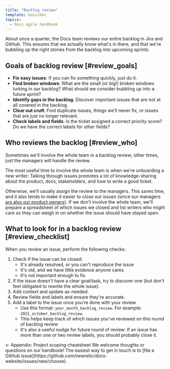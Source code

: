 ```yaml
---
title: "Backlog review"
template: basicDoc
topics:
  - Docs agile handbook
---
```


About once a quarter, the Docs team reviews our entire  backlog in Jira and GitHub. This ensures that we actually know what's in there, and that we're bubbling up the right stories from the backlog into upcoming sprints.

## Goals of backlog review [#review_goals]

* **Fix easy issues**: If you can fix something quickly, just do it.
* **Find broken windows**: What are the small (or big!) broken windows lurking in our backlog? What should we consider bubbling up into a future sprint?
* **Identify gaps in the backlog**: Discover important issues that are not at all covered in the backlog.
* **Clear out cruft**: Find duplicate issues, things we'll never fix, or issues that are just no longer relevant.
* **Check labels and fields**: Is the ticket assigned a correct priority score? Do we have the correct labels for other fields?

## Who reviews the backlog [#review_who]

Sometimes we'll involve the whole team in a backlog review; other times, just the managers will handle the review.

The most useful time to involve the whole team is when we're onboarding a new writer: Talking through issues promotes a lot of knowledge-sharing about the product, docs, stakeholders, and how to write a good ticket.

Otherwise, we'll usually assign the review to the managers. This saves time, and it also tends to make it easier to close out issues (since our managers [are also our product owners](/docs/agile-handbook/key-concepts/agile-roles/#team_managers)). If we don't involve the whole team, we'll prepare a spreadsheet of which issues we closed and list writers who might care so they can weigh in on whether the issue should have stayed open.

## What to look for in a backlog review [#review_checklist]

When you review an issue, perform the following checks:

1. Check if the issue can be closed:
   * It's already resolved, or you can't reproduce the issue
   * It's old, and we have little evidence anyone cares
   * It's not important enough to fix
2. If the issue doesn't have a clear goal/task, try to discover one (but don't feel obligated to rewrite the whole issue).
3. Add context and update as-needed.
4. Review fields and labels and ensure they're accurate.
5. Add a label to the issue once you're done with your review.
   * Use this format: `year_month_backlog_review`. For example: `2021_october_backlog_review`.
   * This helps keep track of which issues you've reviewed on this round of backlog review
   * It's also a useful nudge for future round of review: If an issue has more than one or two review labels, you should probably close it.

<ButtonGroup>
  <ButtonLink
    role="button"
    to="/docs/agile-handbook/appendices/project-scoping-cheatsheet/"
    variant="secondary"
  >
    ← Appendix: Project scoping cheatsheet
  </ButtonLink>
</ButtonGroup>

<Callout variant="tip">
  We welcome thoughts or questions on our handbook! The easiest way to get in touch is to [file a GitHub issue](https://github.com/newrelic/docs-website/issues/new/choose).
</Callout>
